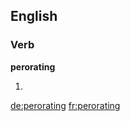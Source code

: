 ==English==

===Verb===
'''perorating'''

# {{present participle of|[[perorate]]}}

[[de:perorating]]
[[fr:perorating]]
